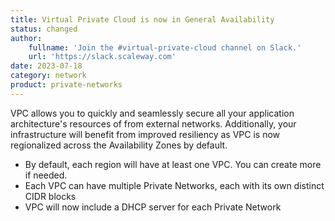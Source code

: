 ```yaml
---
title: Virtual Private Cloud is now in General Availability
status: changed
author:
    fullname: 'Join the #virtual-private-cloud channel on Slack.'
    url: 'https://slack.scaleway.com'
date: 2023-07-18
category: network
product: private-networks
---
```


VPC allows you to quickly and seamlessly secure all your application architecture's resources of from external networks. Additionally, your infrastructure will benefit from improved resiliency as VPC is now regionalized across the Availability Zones by default.
- By default, each region will have at least one VPC. You can create more if needed.
- Each VPC can have multiple Private Networks, each with its own distinct CIDR blocks
- VPC will now include a DHCP server for each Private Network

